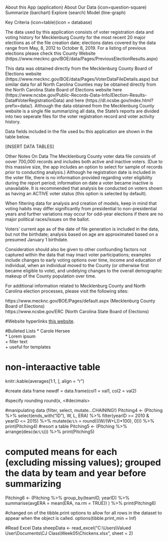 About this App (application)
About Our Data (icon=question-square)
Summarize (barchart)
Explore (search)
Model (line-graph)

Key Criteria
(icon=table)(icon = database)

The data used by this application consists of voter registration data and voting history for Mecklenburg County for the most recent 20 major elections as of the file creation date; elections dates covered by the data range from May, 8, 2012 to October 8, 2019. For a listing of previous elections please check this County Website (https://www.mecknc.gov/BOE/data/Pages/PreviousElectionResults.aspx)  

This data was obtained directly from the Mecklenburg County Board of Elections website (https://www.mecknc.gov/BOE/data/Pages/VoterDataFileDetails.aspx) but similar data for all North Carolina Counties may be obtained directly from the North Carolina State Board of Elections website here (https://www.ncsbe.gov/Public-Records-Data-Info/Election-Results-Data#VoterRegistrationData) and here (https://dl.ncsbe.gov/index.html?prefix=data/). Although the data obtained from the Mecklenburg County website is a single file summarizing all data, the State's reports are divided into two seperate files for the voter registration record and voter activity history. 

Data fields included in the file used bu this application are shown in the table below.



[INSERT DATA TABLES]


Other Notes On Data
The Mecklenburg County voter data file consists of oover 700,000 records and includes both active and inactive voters.  (Due to this massive size, the app includes an option to select for  sample of records prior to conducting analysis.) Although he registration date is included in the voter file, there is no information provided regarding voter eligibility during the report period; information on date a voter became inactive is unavailable. It is recommended that analysis be conducted on voters shown as having an ACTIVE voter status (this option is selected by default).

When filtering data for analysis and creation of models, keep in mind that voting habits may differ significantly from presidential to non-presidential years and further variations may occur for odd-year elections if there are no major political races/issues on the ballot.

Voters' current age as of the date of file generation is included in the data, but not the birthdate; analysis based on age are approximated based on a presumed January 1 birthdate. 

Consideration should also be given to other confounding factors not captured within the data that may imact voter participations; examples include changes to early voting options over time, income and education of individual, when an individual moved to the County (or otherwise first became eligible to vote), and undelying changes to the overall demographic makeup of the County population over time.

For additional information related to Mecklenburg County and North Carolina election processes, please visit the following sites:  
  
https://www.mecknc.gov/BOE/Pages/default.aspx (Mecklenburg County Board of Elections)  
https://www.ncsbe.gov/ERC (North Carolina State Board of Elections)  












#Website hyperlinks
[this website](https://lemire.me/blog/2017/11/10/should-computer-scientists-keep-the-lena-picture/).  
  

#Bulleted Lists
* Carole Hersee  
* Lorem ipsum  
    + filler text  
    + useful for templates  

# non-interaactive table
knitr::kable(averages[1:1, ], align = "r")

#create data frame
newdf = data.frame(col1 = val1, col2 = val2)

#specify rounding
round(x, <#decimals>

#manipulating data (filter, select, mutate...CHAINING!)
Pitching4 <- (Pitching %>% select(ends_with("ID"),  W, L, ERA) %>% 
                filter(yearID >= 2010 & yearID <= 2015) %>% 
                mutate(`W/L%` = round(((W/(W+L))*100), 0))) %>% 
              print(Pitching4)
#resort a table
Pitching5 <- (Pitching %>% arrange(desc(`W/L%`))) %>% print(Pitching5)

# computed means for each (excluding missing values); grouped the data by team and year before summarizing
Pitching6 <- (Pitching %>% group_by(teamID, yearID) %>%
                           summarise(avgERA = mean(ERA, na.rm = TRUE))
                	) %>% print(Pitching6)

#changed on of the tibble.print options to allow for all rows in the dataset to appear when the object is called.
options(tibble.print_min = Inf)

#Read Excel Data
sheepData <- read_excel("C:\\Users\\Valued User\\Documents\\CJ Class\\Week05\\Chickens.xlsx",
sheet = 2)

































